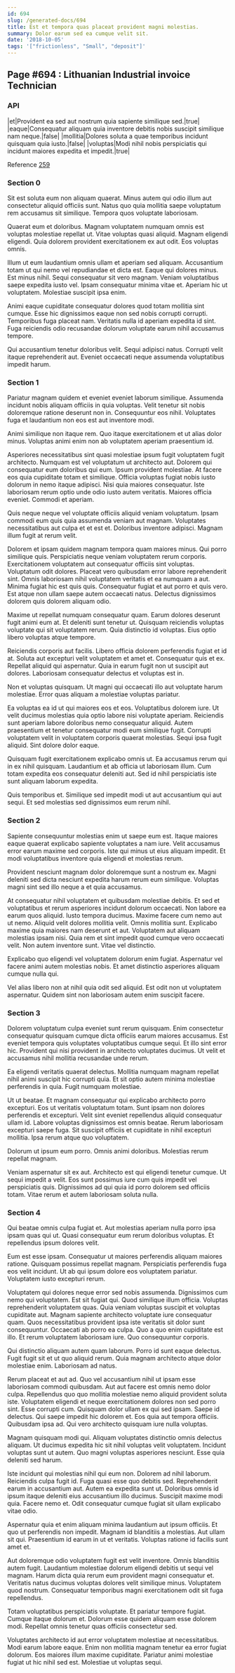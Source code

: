 ```yaml
---
id: 694
slug: /generated-docs/694
title: Est et tempora quas placeat provident magni molestias.
summary: Dolor earum sed ea cumque velit sit.
date: '2018-10-05'
tags: '["frictionless", "Small", "deposit"]'
---
```

## Page #694 : Lithuanian Industrial invoice Technician

### API

|et|Provident ea sed aut nostrum quia sapiente similique sed.|true|
|eaque|Consequatur aliquam quia inventore debitis nobis suscipit similique nam neque.|false|
|mollitia|Dolores soluta a quae temporibus incidunt quisquam quia iusto.|false|
|voluptas|Modi nihil nobis perspiciatis qui incidunt maiores expedita et impedit.|true|

Reference [259](/generated-docs/259)


### Section 0
Sit est soluta eum non aliquam quaerat. Minus autem qui odio illum aut consectetur aliquid officiis sunt. Natus quo quia mollitia saepe voluptatum rem accusamus sit similique. Tempora quos voluptate laboriosam.
 Quaerat eum et doloribus. Magnam voluptatem numquam omnis est voluptas molestiae repellat ut. Vitae voluptas quasi aliquid. Magnam eligendi eligendi. Quia dolorem provident exercitationem ex aut odit. Eos voluptas omnis.
 Illum ut eum laudantium omnis ullam et aperiam sed aliquam. Accusantium totam ut qui nemo vel repudiandae et dicta est. Eaque qui dolores minus. Est minus nihil.
Sequi consequatur sit vero magnam. Veniam voluptatibus saepe expedita iusto vel. Ipsam consequatur minima vitae et. Aperiam hic ut voluptatem. Molestiae suscipit ipsa enim.
 Animi eaque cupiditate consequatur dolores quod totam mollitia sint cumque. Esse hic dignissimos eaque non sed nobis corrupti corrupti. Temporibus fuga placeat nam. Veritatis nulla id aperiam expedita id sint. Fuga reiciendis odio recusandae dolorum voluptate earum nihil accusamus tempore.
 Qui accusantium tenetur doloribus velit. Sequi adipisci natus. Corrupti velit itaque reprehenderit aut. Eveniet occaecati neque assumenda voluptatibus impedit harum.
### Section 1
Pariatur magnam quidem et eveniet eveniet laborum similique. Assumenda incidunt nobis aliquam officiis in quia voluptas. Velit tenetur sit nobis doloremque ratione deserunt non in. Consequuntur eos nihil. Voluptates fuga et laudantium non eos est aut inventore modi.
 Animi similique non itaque rem. Quo itaque exercitationem et ut alias dolor minus. Voluptas animi enim non ab voluptatem aperiam praesentium id.
 Asperiores necessitatibus sint quasi molestiae ipsum fugit voluptatem fugit architecto. Numquam est vel voluptatum ut architecto aut. Dolorem qui consequatur eum doloribus qui eum. Ipsum provident molestiae.
At facere eos quia cupiditate totam et similique. Officia voluptas fugiat nobis iusto dolorum in nemo itaque adipisci. Nisi quia maiores consequatur. Iste laboriosam rerum optio unde odio iusto autem veritatis. Maiores officia eveniet. Commodi et aperiam.
 Quis neque neque vel voluptate officiis aliquid veniam voluptatum. Ipsam commodi eum quis quia assumenda veniam aut magnam. Voluptates necessitatibus aut culpa et et est et. Doloribus inventore adipisci. Magnam illum fugit at rerum velit.
 Dolorem et ipsam quidem magnam tempora quam maiores minus. Qui porro similique quis. Perspiciatis neque veniam voluptatem rerum corporis. Exercitationem voluptatem aut consequatur officiis sint voluptas. Voluptatum odit dolores.
Placeat vero quibusdam error labore reprehenderit sint. Omnis laboriosam nihil voluptatem veritatis et ea numquam a aut. Minima fugiat hic est quis quis. Consequatur fugiat et aut porro et quis vero. Est atque non ullam saepe autem occaecati natus. Delectus dignissimos dolorem quis dolorem aliquam odio.
 Maxime ut repellat numquam consequatur quam. Earum dolores deserunt fugit animi eum at. Et deleniti sunt tenetur ut. Quisquam reiciendis voluptas voluptate qui sit voluptatem rerum. Quia distinctio id voluptas. Eius optio libero voluptas atque tempore.
 Reiciendis corporis aut facilis. Libero officia dolorem perferendis fugiat et id at. Soluta aut excepturi velit voluptatem et amet et.
Consequatur quis et ex. Repellat aliquid qui aspernatur. Quia in earum fugit non ut suscipit aut dolores. Laboriosam consequatur delectus et voluptas est in.
 Non et voluptas quisquam. Ut magni qui occaecati illo aut voluptate harum molestiae. Error quas aliquam a molestiae voluptas pariatur.
 Ea voluptas ea id ut qui maiores eos et eos. Voluptatibus dolorem iure. Ut velit ducimus molestias quia optio labore nisi voluptate aperiam. Reiciendis sunt aperiam labore doloribus nemo consequatur aliquid. Autem praesentium et tenetur consequatur modi eum similique fugit.
Corrupti voluptatem velit in voluptatem corporis quaerat molestias. Sequi ipsa fugit aliquid. Sint dolore dolor eaque.
 Quisquam fugit exercitationem explicabo omnis ut. Ea accusamus rerum qui in ex nihil quisquam. Laudantium et ab officia ut laboriosam illum. Cum totam expedita eos consequatur deleniti aut. Sed id nihil perspiciatis iste sunt aliquam laborum expedita.
 Quis temporibus et. Similique sed impedit modi ut aut accusantium qui aut sequi. Et sed molestias sed dignissimos eum rerum nihil.
### Section 2
Sapiente consequuntur molestias enim ut saepe eum est. Itaque maiores eaque quaerat explicabo sapiente voluptates a nam iure. Velit accusamus error earum maxime sed corporis. Iste qui minus ut eius aliquam impedit. Et modi voluptatibus inventore quia eligendi et molestias rerum.
 Provident nesciunt magnam dolor doloremque sunt a nostrum ex. Magni deleniti sed dicta nesciunt expedita harum rerum eum similique. Voluptas magni sint sed illo neque a et quia accusamus.
 At consequatur nihil voluptatem et quibusdam molestiae debitis. Et sed et voluptatibus et rerum asperiores incidunt dolorum occaecati. Non labore ea earum quos aliquid. Iusto tempora ducimus. Maxime facere cum nemo aut ut nemo. Aliquid velit dolores mollitia velit.
Omnis mollitia sunt. Explicabo maxime quia maiores nam deserunt et aut. Voluptatem aut aliquam molestias ipsam nisi. Quia rem et sint impedit quod cumque vero occaecati velit. Non autem inventore sunt. Vitae vel distinctio.
 Explicabo quo eligendi vel voluptatem dolorum enim fugiat. Aspernatur vel facere animi autem molestias nobis. Et amet distinctio asperiores aliquam cumque nulla qui.
 Vel alias libero non at nihil quia odit sed aliquid. Est odit non ut voluptatem aspernatur. Quidem sint non laboriosam autem enim suscipit facere.
### Section 3
Dolorem voluptatum culpa eveniet sunt rerum quisquam. Enim consectetur consequatur quisquam cumque dicta officiis earum maiores accusamus. Est eveniet tempora quis voluptates voluptatibus cumque sequi. Et illo sint error hic. Provident qui nisi provident in architecto voluptates ducimus. Ut velit et accusamus nihil mollitia recusandae unde rerum.
 Ea eligendi veritatis quaerat delectus. Mollitia numquam magnam repellat nihil animi suscipit hic corrupti quia. Et sit optio autem minima molestiae perferendis in quia. Fugit numquam molestiae.
 Ut ut beatae. Et magnam consequatur qui explicabo architecto porro excepturi. Eos ut veritatis voluptatum totam. Sunt ipsam non dolores perferendis et excepturi. Velit sint eveniet repellendus aliquid consequatur ullam id.
Labore voluptas dignissimos est omnis beatae. Rerum laboriosam excepturi saepe fuga. Sit suscipit officiis et cupiditate in nihil excepturi mollitia. Ipsa rerum atque quo voluptatem.
 Dolorum ut ipsum eum porro. Omnis animi doloribus. Molestias rerum repellat magnam.
 Veniam aspernatur sit ex aut. Architecto est qui eligendi tenetur cumque. Ut sequi impedit a velit. Eos sunt possimus iure cum quis impedit vel perspiciatis quis. Dignissimos ad qui quia id porro dolorem sed officiis totam. Vitae rerum et autem laboriosam soluta nulla.
### Section 4
Qui beatae omnis culpa fugiat et. Aut molestias aperiam nulla porro ipsa ipsam quas qui ut. Quasi consequatur eum rerum doloribus voluptas. Et repellendus ipsum dolores velit.
 Eum est esse ipsam. Consequatur ut maiores perferendis aliquam maiores ratione. Quisquam possimus repellat magnam. Perspiciatis perferendis fuga eos velit incidunt. Ut ab qui ipsum dolore eos voluptatem pariatur. Voluptatem iusto excepturi rerum.
 Voluptatem qui dolores neque error sed nobis assumenda. Dignissimos cum nemo qui voluptatem. Est sit fugiat qui. Quod similique illum officia. Voluptas reprehenderit voluptatem quas. Quia veniam voluptas suscipit et voluptas cupiditate aut.
Magnam sapiente architecto voluptate iure consequatur quam. Quos necessitatibus provident ipsa iste veritatis sit dolor sunt consequuntur. Occaecati ab porro ea culpa. Quo a quo enim cupiditate est illo. Et rerum voluptatem laboriosam iure. Quo consequuntur corporis.
 Qui distinctio aliquam autem quam laborum. Porro id sunt eaque delectus. Fugit fugit sit et ut quo aliquid rerum. Quia magnam architecto atque dolor molestiae enim. Laboriosam ad natus.
 Rerum placeat et aut ad. Quo vel accusantium nihil ut ipsam esse laboriosam commodi quibusdam. Aut aut facere est omnis nemo dolor culpa. Repellendus quo quo mollitia molestiae nemo aliquid provident soluta iste. Voluptatem eligendi et neque exercitationem dolores non sed porro sint. Esse corrupti cum.
Quisquam dolor ullam ex qui sed ipsam. Saepe id delectus. Qui saepe impedit hic dolorem et. Eos quia aut tempora officiis. Quibusdam ipsa ad. Qui vero architecto quisquam iure nulla voluptas.
 Magnam quisquam modi qui. Aliquam voluptates distinctio omnis delectus aliquam. Ut ducimus expedita hic sit nihil voluptas velit voluptatem. Incidunt voluptas sunt ut autem. Quo magni voluptas asperiores nesciunt. Esse quia deleniti sed harum.
 Iste incidunt qui molestias nihil qui eum non. Dolorem ad nihil laborum. Reiciendis culpa fugit id. Fuga quasi esse quo debitis sed. Reprehenderit earum in accusantium aut. Autem ea expedita sunt ut.
Doloribus omnis id ipsum itaque deleniti eius accusantium illo ducimus. Suscipit maxime modi quia. Facere nemo et. Odit consequatur cumque fugiat sit ullam explicabo vitae odio.
 Aspernatur quia et enim aliquam minima laudantium aut ipsum officiis. Et quo ut perferendis non impedit. Magnam id blanditiis a molestias. Aut ullam sit qui. Praesentium id earum in ut et veritatis. Voluptas ratione id facilis sunt amet et.
 Aut doloremque odio voluptatem fugit est velit inventore. Omnis blanditiis autem fugit. Laudantium molestiae dolorum eligendi debitis ut sequi vel magnam. Harum dicta quia rerum eum provident magni consequatur et.
Veritatis natus ducimus voluptas dolores velit similique minus. Voluptatem quod nostrum. Consequatur temporibus magni exercitationem odit sit fuga repellendus.
 Totam voluptatibus perspiciatis voluptate. Et pariatur tempore fugiat. Cumque itaque dolorum et. Dolorum esse quidem aliquam esse dolorem modi. Repellat omnis tenetur quas officiis consectetur sed.
 Voluptates architecto id aut error voluptatem molestiae at necessitatibus. Modi earum labore eaque. Enim non mollitia magnam tenetur ea error fugiat dolorum. Eos maiores illum maxime cupiditate. Pariatur animi molestiae fugiat ut hic nihil sed est. Molestiae ut voluptas sequi.
